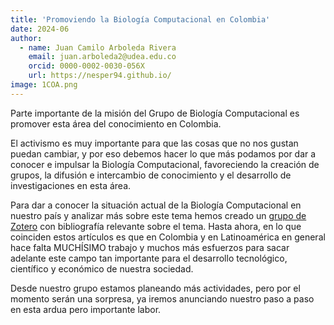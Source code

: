 ```yaml
---
title: 'Promoviendo la Biología Computacional en Colombia'
date: 2024-06
author:
  - name: Juan Camilo Arboleda Rivera
    email: juan.arboleda2@udea.edu.co
    orcid: 0000-0002-0030-056X
    url: https://nesper94.github.io/
image: 1COA.png
---
```


Parte importante de la misión del Grupo de Biología Computacional es
promover esta área del conocimiento en Colombia.

El activismo es muy importante para que las cosas que no nos gustan puedan
cambiar, y por eso debemos hacer lo que más podamos por dar a conocer e
impulsar la Biología Computacional, favoreciendo la creación de grupos, la
difusión e intercambio de conocimiento y el desarrollo de investigaciones en
esta área.

Para dar a conocer la situación actual de la Biología Computacional en
nuestro país y analizar más sobre este tema hemos creado un [grupo de
Zotero](https://www.zotero.org/groups/5537430/biologa_computacional) con
bibliografía relevante sobre el tema. Hasta ahora, en lo que coinciden estos
artículos es que en Colombia y en Latinoamérica en general hace falta
MUCHÍSIMO trabajo y muchos más esfuerzos para sacar adelante este campo tan
importante para el desarrollo tecnológico, científico y económico de nuestra
sociedad.

Desde nuestro grupo estamos planeando más actividades, pero por el momento
serán una sorpresa, ya iremos anunciando nuestro paso a paso en esta ardua
pero importante labor.
